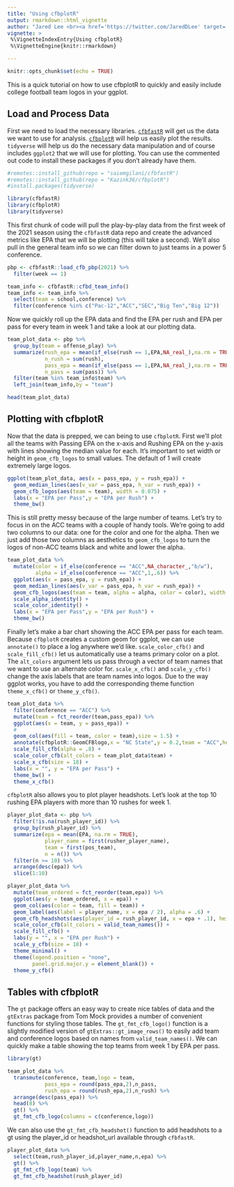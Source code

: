 ```yaml
---
title: "Using cfbplotR"
output: rmarkdown::html_vignette
author: "Jared Lee <br><a href='https://twitter.com/JaredDLee' target='blank'><img src='https://img.shields.io/twitter/follow/JaredDLee?color=blue&label=%40JaredDLee&logo=twitter&style=for-the-badge' alt='@JaredDLee' /></a> <a href='https://github.com/Kazink36' target='blank'><img src='https://img.shields.io/github/followers/Kazink36?color=eee&logo=Github&style=for-the-badge' alt='@Kazink36' /></a>"
vignette: >
 %\VignetteIndexEntry{Using cfbplotR}
 %\VignetteEngine{knitr::rmarkdown} 

---
```


```r
knitr::opts_chunk$set(echo = TRUE)
```


This is a quick tutorial on how to use cfbplotR to quickly and easily include college football team logos in your ggplot.

## Load and Process Data

First we need to load the necessary libraries. [`cfbfastR`](https://saiemgilani.github.io/cfbfastR/index.html) will get us the data we want to use for analysis. [`cfbplotR`](https://Kazink36.github.io/cfbplotR/index.html) will help us easily plot the results. `tidyverse` will help us do the necessary data manipulation and of course includes `ggplot2` that we will use for plotting. You can use the commented out code to install these packages if you don't already have them.

```r
#remotes::install_github(repo = "saiemgilani/cfbfastR")
#remotes::install_github(repo = "Kazink36/cfbplotR")
#install.packages(tidyverse)

library(cfbfastR)
library(cfbplotR)
library(tidyverse)
```

This first chunk of code will pull the play-by-play data from the first week of the 2021 season using the `cfbfastR` data repo and create the advanced metrics like EPA that we will be plotting (this will take a second). We'll also pull in the general team info so we can filter down to just teams in a power 5 conference.

```r


pbp <- cfbfastR::load_cfb_pbp(2021) %>% 
  filter(week == 1)

team_info <- cfbfastR::cfbd_team_info()
team_info <- team_info %>% 
  select(team = school,conference) %>% 
  filter(conference %in% c("Pac-12","ACC","SEC","Big Ten","Big 12"))

```

Now we quickly roll up the EPA data and find the EPA per rush and EPA per pass for every team in week 1 and take a look at our plotting data.

```r
team_plot_data <- pbp %>% 
  group_by(team = offense_play) %>% 
  summarize(rush_epa = mean(if_else(rush == 1,EPA,NA_real_),na.rm = TRUE),
            n_rush = sum(rush),
            pass_epa = mean(if_else(pass == 1,EPA,NA_real_),na.rm = TRUE),
            n_pass = sum(pass)) %>% 
  filter(team %in% team_info$team) %>% 
  left_join(team_info,by = "team")

head(team_plot_data)
```

## Plotting with cfbplotR

Now that the data is prepped, we can being to use `cfbplotR`. First we'll plot all the teams with Passing EPA on the x-axis and Rushing EPA on the y-axis with lines showing the median value for each. It's important to set width or height in `geom_cfb_logos` to small values. The default of 1 will create extremely large logos.

```r
ggplot(team_plot_data, aes(x = pass_epa, y = rush_epa)) +
  geom_median_lines(aes(v_var = pass_epa, h_var = rush_epa)) +
  geom_cfb_logos(aes(team = team), width = 0.075) +
  labs(x = "EPA per Pass",y = "EPA per Rush") +
  theme_bw()
```

This is still pretty messy because of the large number of teams. Let's try to focus in on the ACC teams with a couple of handy tools. We're going to add two columns to our data: one for the color and one for the alpha. Then we just add those two columns as aesthetics to `geom_cfb_logos` to turn the logos of non-ACC teams black and white and lower the alpha.

```r
team_plot_data %>% 
  mutate(color = if_else(conference == "ACC",NA_character_,"b/w"),
         alpha = if_else(conference == "ACC",1,.6)) %>% 
  ggplot(aes(x = pass_epa, y = rush_epa)) +
  geom_median_lines(aes(v_var = pass_epa, h_var = rush_epa)) +
  geom_cfb_logos(aes(team = team, alpha = alpha, color = color), width = 0.075) +
  scale_alpha_identity() +
  scale_color_identity() +
  labs(x = "EPA per Pass",y = "EPA per Rush") +
  theme_bw()
```

Finally let's make a bar chart showing the ACC EPA per pass for each team. Because `cfbplotR` creates a custom geom for ggplot, we can use `annotate()` to place a log anywhere we'd like. `scale_color_cfb()` and `scale_fill_cfb()` let us automatically use a teams primary color on a plot. The `alt_colors` argument lets us pass through a vector of team names that we want to use an alternate color for. `scale_x_cfb()` and `scale_y_cfb()` change the axis labels that are team names into logos. Due to the way ggplot works, you have to add the corresponding theme function `theme_x_cfb()` or `theme_y_cfb()`.

```r
team_plot_data %>% 
  filter(conference == "ACC") %>% 
  mutate(team = fct_reorder(team,pass_epa)) %>% 
  ggplot(aes(x = team, y = pass_epa)) +
  # 
  geom_col(aes(fill = team, color = team),size = 1.5) +
  annotate(cfbplotR::GeomCFBlogo,x = "NC State",y = 0.2,team = "ACC",height = .35,alpha = .3) +
  scale_fill_cfb(alpha = .8) +
  scale_color_cfb(alt_colors = team_plot_data$team) +
  scale_x_cfb(size = 18) +
  labs(x = "", y = "EPA per Pass") +
  theme_bw() +
  theme_x_cfb()
```

`cfbplotR` also allows you to plot player headshots. Let's look at the top 10 rushing EPA players with more than 10 rushes for week 1.

```r
player_plot_data <- pbp %>% 
  filter(!is.na(rush_player_id)) %>% 
  group_by(rush_player_id) %>% 
  summarize(epa = mean(EPA, na.rm = TRUE),
            player_name = first(rusher_player_name),
            team = first(pos_team),
            n = n()) %>% 
  filter(n >= 10) %>% 
  arrange(desc(epa)) %>% 
  slice(1:10)

player_plot_data %>% 
  mutate(team_ordered = fct_reorder(team,epa)) %>% 
  ggplot(aes(y = team_ordered, x = epa)) +
  geom_col(aes(color = team, fill = team)) +
  geom_label(aes(label = player_name, x = epa / 2), alpha = .6) +
  geom_cfb_headshots(aes(player_id = rush_player_id, x = epa + .1), height = .1) +
  scale_color_cfb(alt_colors = valid_team_names()) +
  scale_fill_cfb() +
  labs(y = "", x = "EPA per Rush") +
  scale_y_cfb(size = 18) +
  theme_minimal() +
  theme(legend.position = "none",
        panel.grid.major.y = element_blank()) +
  theme_y_cfb()
```

## Tables with cfbplotR

The `gt` package offers an easy way to create nice tables of data and the `gtExtras` package from Tom Mock provides a number of convenient functions for styling those tables. The `gt_fmt_cfb_logo()` function is a slightly modified version of `gtExtras::gt_image_rows()` to easily add team and conference logos based on names from `valid_team_names()`. We can quickly make a table showing the top teams from week 1 by EPA per pass.

```r
library(gt)

team_plot_data %>% 
  transmute(conference, team,logo = team, 
            pass_epa = round(pass_epa,2),n_pass, 
            rush_epa = round(rush_epa,2),n_rush) %>% 
  arrange(desc(pass_epa)) %>% 
  head(8) %>% 
  gt() %>% 
  gt_fmt_cfb_logo(columns = c(conference,logo)) 
```

We can also use the `gt_fmt_cfb_headshot()` function to add headshots to a gt using the player_id or headshot_url available through `cfbfastR`.

```r

player_plot_data %>% 
  select(team,rush_player_id,player_name,n,epa) %>% 
  gt() %>% 
  gt_fmt_cfb_logo(team) %>% 
  gt_fmt_cfb_headshot(rush_player_id)
```
